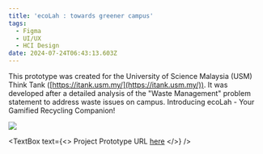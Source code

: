 ```yaml
---
title: 'ecoLah : towards greener campus'
tags:
  - Figma
  - UI/UX
  - HCI Design
date: 2024-07-24T06:43:13.603Z
---
```


This prototype was created for the University of Science Malaysia (USM) Think Tank ([https://itank.usm.my/](https://itank.usm.my/)). It was developed after a detailed analysis of the "Waste Management" problem statement to address waste issues on campus. Introducing ecoLah - Your Gamified Recycling Companion!

![](/ecolah.png)

<TextBox
  text={<>
    Project Prototype URL [here](https://www.figma.com/proto/J7KdgWlhz8m1PVPfLY7CDZ/ecoLah?node-id=138-9112\&t=aaaMuAlF3R7Y1QQo-1\&scaling=scale-down\&page-id=7%3A183\&starting-point-node-id=138%3A9112)
  </>}
/>

<VideoPlayer url="https://youtu.be/sWA1lY7alcM?si=D9Gp5wd3E3Drop0N" />
